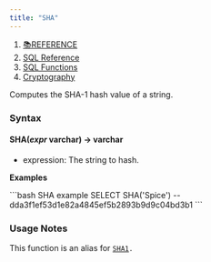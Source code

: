 ```yaml
---
title: "SHA"
---
```


1. [📚REFERENCE](/reference)
2. [SQL Reference](/reference/sql-reference)
3. [SQL Functions](/reference/sql-reference/all-functions)
4. [Cryptography](/reference/sql-reference/all-functions/cryptography)

Computes the SHA-1 hash value of a string.

### Syntax

#### SHA(*expr* varchar) → varchar

* expression: The string to hash.

**Examples**

<CodeGroup>
  ```bash SHA example
  SELECT SHA('Spice')
  -- dda3f1ef53d1e82a4845ef5b2893b9d9c04bd3b1
  ```
</CodeGroup>

### Usage Notes

This function is an alias for [`SHA1`](/reference/sql-reference/all-functions/cryptography/sha1)`.`
